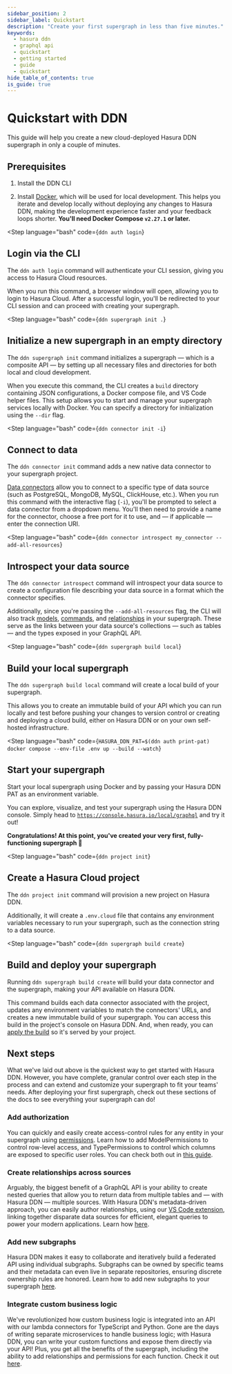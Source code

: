 ```yaml
---
sidebar_position: 2
sidebar_label: Quickstart
description: "Create your first supergraph in less than five minutes."
keywords:
  - hasura ddn
  - graphql api
  - quickstart
  - getting started
  - guide
  - quickstart
hide_table_of_contents: true
is_guide: true
---
```



# Quickstart with DDN

This guide will help you create a new cloud-deployed Hasura DDN supergraph in only a couple of minutes.

## Prerequisites

1. Install the DDN CLI

<InstallTheCli />

2. Install [Docker](https://docs.docker.com/engine/install/), which will be used for local development. This helps you
   iterate and develop locally without deploying any changes to Hasura DDN, making the development experience faster and
   your feedback loops shorter. **You'll need Docker Compose `v2.27.1` or later.**

<Step
language="bash"
code={`ddn auth login`}
>

## Login via the CLI

The `ddn auth login` command will authenticate your CLI session, giving you access to Hasura Cloud resources.

When you run this command, a browser window will open, allowing you to login to Hasura Cloud. After a successful login,
you'll be redirected to your CLI session and can proceed with creating your supergraph.

</Step>

<Step
language="bash"
code={`ddn supergraph init .`}
>

## Initialize a new supergraph in an empty directory

The `ddn supergraph init` command initializes a supergraph — which is a composite API — by setting up all necessary
files and directories for both local and cloud development.

When you execute this command, the CLI creates a `build` directory containing JSON configurations, a Docker compose
file, and VS Code helper files. This setup allows you to start and manage your supergraph services locally with Docker.
You can specify a directory for initialization using the `--dir` flag.

</Step>

<Step
language="bash"
code={`ddn connector init -i`}
>

## Connect to data

The `ddn connector init` command adds a new native data connector to your supergraph project.

[Data connectors](/connectors/overview.mdx) allow you to connect to a specific type of data source (such as PostgreSQL,
MongoDB, MySQL, ClickHouse, etc.). When you run this command with the interactive flag (`-i`), you'll be prompted to
select a data connector from a dropdown menu. You'll then need to provide a name for the connector, choose a free port
for it to use, and — if applicable — enter the connection URI.

</Step>

<Step
language="bash"
code={`ddn connector introspect my_connector --add-all-resources`}
>

## Introspect your data source

The `ddn connector introspect` command will introspect your data source to create a configuration file describing your
data source in a format which the connector specifies.

Additionally, since you're passing the `--add-all-resources` flag, the CLI will also track
[models](/supergraph-modeling/models.mdx), [commands](/supergraph-modeling/commands.mdx), and
[relationships](/supergraph-modeling/relationships.mdx) in your supergraph. These serve as the links between your data
source's collections — such as tables — and the types exposed in your GraphQL API.

</Step>

<Step
language="bash"
code={`ddn supergraph build local`}
>

## Build your local supergraph

The `ddn supergraph build local` command will create a local build of your supergraph.

This allows you to create an immutable build of your API which you can run locally and test before pushing your changes
to version control or creating and deploying a cloud build, either on Hasura DDN or on your own self-hosted
infrastructure.

</Step>

<Step
language="bash"
code={`HASURA_DDN_PAT=$(ddn auth print-pat) docker compose --env-file .env up --build --watch`}
>

## Start your supergraph

Start your local supergraph using Docker and by passing your Hasura DDN PAT as an environment variable.

You can explore, visualize, and test your supergraph using the Hasura DDN console. Simply head to
[`https://console.hasura.io/local/graphql`](https://console.hasura.io/local/graphql) and try it out!

**Congratulations! At this point, you've created your very first, fully-functioning supergraph 🎉**

</Step>

<Step
language="bash"
code={`ddn project init`}
>

## Create a Hasura Cloud project

The `ddn project init` command will provision a new project on Hasura DDN.

Additionally, it will create a `.env.cloud` file that contains any environment variables necessary to run your
supergraph, such as the connection string to a data source.

</Step>

<Step
language="bash"
code={`ddn supergraph build create`}
>

## Build and deploy your supergraph

Running `ddn supergraph build create` will build your data connector and the supergraph, making your API available on
Hasura DDN.

This command builds each data connector associated with the project, updates any environment variables to match the
connectors' URLs, and creates a new immutable build of your supergraph. You can access this build in the project's
console on Hasura DDN. And, when ready, you can [apply the build](/cli/commands/ddn_supergraph_build_apply.mdx) so it's
served by your project.

</Step>

## Next steps

What we've laid out above is the quickest way to get started with Hasura DDN. However, you have complete, granular
control over each step in the process and can extend and customize your supergraph to fit your teams' needs. After
deploying your first supergraph, check out these sections of the docs to see everything your supergraph can do!

### Add authorization

You can quickly and easily create access-control rules for any entity in your supergraph using
[permissions](/supergraph-modeling/permissions.mdx). Learn how to add ModelPermissions to control row-level access, and
TypePermissions to control which columns are exposed to specific user roles. You can check both out in
[this guide](/getting-started/build/05-add-permissions.mdx).

### Create relationships across sources

Arguably, the biggest benefit of a GraphQL API is your ability to create nested queries that allow you to return data
from multiple tables and — with Hasura DDN — multiple sources. With Hasura DDN's metadata-driven approach, you can
easily author relationships, using our
[VS Code extension](https://marketplace.visualstudio.com/items?itemName=HasuraHQ.hasura), linking together disparate
data sources for efficient, elegant queries to power your modern applications. Learn how
[here](/getting-started/build/07-create-a-relationship.mdx).

### Add new subgraphs

Hasura DDN makes it easy to collaborate and iteratively build a federated API using individual subgraphs. Subgraphs can
be owned by specific teams and their metadata can even live in separate repositories, ensuring discrete ownership rules
are honored. Learn how to add new subgraphs to your supergraph [here](/getting-started/build/02-init-subgraph.mdx).

### Integrate custom business logic

We've revolutionized how custom business logic is integrated into an API with our lambda connectors for TypeScript and
Python. Gone are the days of writing separate microservices to handle business logic; with Hasura DDN, you can write
your custom functions and expose them directly via your API! Plus, you get all the benefits of the supergraph, including
the ability to add relationships and permissions for each function. Check it out
[here](/getting-started/build/06-add-business-logic.mdx).
